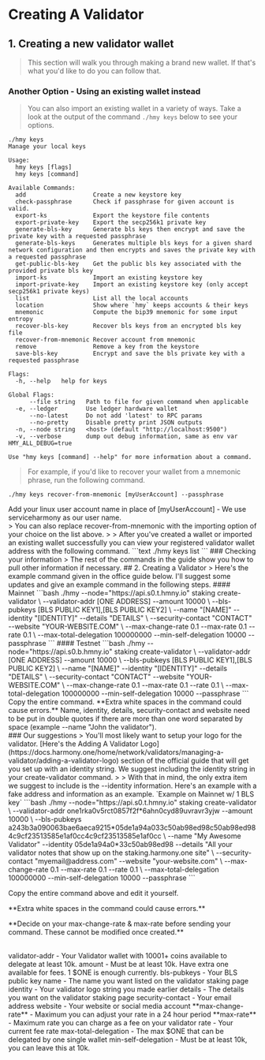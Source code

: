 
# Creating A Validator
## 1. Creating a new validator wallet
> This section will walk you through making a brand new wallet. If that's what you'd like to do you can follow that. 
### Another Option - Using an existing wallet instead
> You can also import an existing wallet in a variety of ways. Take a look at the output of the command `./hmy keys` below to see your options.
```text
./hmy keys
Manage your local keys

Usage:
  hmy keys [flags]
  hmy keys [command]

Available Commands:
  add                   Create a new keystore key
  check-passphrase      Check if passphrase for given account is valid.
  export-ks             Export the keystore file contents
  export-private-key    Export the secp256k1 private key
  generate-bls-key      Generate bls keys then encrypt and save the private key with a requested passphrase
  generate-bls-keys     Generates multiple bls keys for a given shard network configuration and then encrypts and saves the private key with a requested passphrase
  get-public-bls-key    Get the public bls key associated with the provided private bls key
  import-ks             Import an existing keystore key
  import-private-key    Import an existing keystore key (only accept secp256k1 private keys)
  list                  List all the local accounts
  location              Show where `hmy` keeps accounts & their keys
  mnemonic              Compute the bip39 mnemonic for some input entropy
  recover-bls-key       Recover bls keys from an encrypted bls key file
  recover-from-mnemonic Recover account from mnemonic
  remove                Remove a key from the keystore
  save-bls-key          Encrypt and save the bls private key with a requested passphrase

Flags:
  -h, --help   help for keys

Global Flags:
      --file string   Path to file for given command when applicable
  -e, --ledger        Use ledger hardware wallet
      --no-latest     Do not add 'latest' to RPC params
      --no-pretty     Disable pretty print JSON outputs
  -n, --node string   <host> (default "http://localhost:9500")
  -v, --verbose       dump out debug information, same as env var HMY_ALL_DEBUG=true

Use "hmy keys [command] --help" for more information about a command.
```
> For example, if you'd like to recover your wallet from a mnemonic phrase, run the following command.
```text
./hmy keys recover-from-mnemonic [myUserAccount] --passphrase
```
<div className="p-4 border border-gray-200 dark:border-gray-900 rounded mt-6">
<Callout emoji="⚠️">
  Add your linux user account name in place of [myUserAccount] - We use serviceharmony as our user name.
</Callout>
</div>
> You can also replace recover-from-mnemonic with the importing option of your choice on the list above.
>
> After you've created a wallet or imported an existing wallet successfully you can view your registered validator wallet address with the following command.
```text
./hmy keys list
```
### Checking your information
> The rest of the commands in the guide show you how to pull other information if necessary.
## 2. Creating a Validator
> Here's the example command given in the office guide below. I'll suggest some updates and give an example command in the following steps.
#### Mainnet
```bash
./hmy --node="https://api.s0.t.hmny.io" staking create-validator \
    --validator-addr [ONE ADDRESS] --amount 10000 \
    --bls-pubkeys [BLS PUBLIC KEY1],[BLS PUBLIC KEY2] \
    --name "[NAME]" --identity "[IDENTITY]" --details "DETAILS" \
    --security-contact "CONTACT" --website "YOUR-WEBSITE.COM" \
    --max-change-rate 0.1 --max-rate 0.1 --rate 0.1 \
    --max-total-delegation 100000000 --min-self-delegation 10000 --passphrase
```
#### Testnet
```bash
./hmy --node="https://api.s0.b.hmny.io" staking create-validator \
    --validator-addr [ONE ADDRESS] --amount 10000 \
    --bls-pubkeys [BLS PUBLIC KEY1],[BLS PUBLIC KEY2] \
    --name "[NAME]" --identity "[IDENTITY]" --details "DETAILS" \
    --security-contact "CONTACT" --website "YOUR-WEBSITE.COM" \
    --max-change-rate 0.1 --max-rate 0.1 --rate 0.1 \
    --max-total-delegation 100000000 --min-self-delegation 10000 --passphrase
```
<div className="p-4 border border-gray-200 dark:border-gray-900 rounded mt-6">
<Callout emoji="⚠️">
  Copy the entire command. **Extra white spaces in the command could cause errors.**
  Name, identity, details, security-contact and website need to be put in double quotes if there are more than one word separated by space (example --name "John the validator").
</Callout>
</div>
### Our suggestions
> You'll most likely want to setup your logo for the validator. [Here's the Adding A Validator Logo](https://docs.harmony.one/home/network/validators/managing-a-validator/adding-a-validator-logo) section of the official guide that will get you set up with an identity string. We suggest including the identity string in your create-validator command.
> 
> With that in mind, the only extra item we suggest to include is the --identity information. Here's an example with a fake address and information as an example.
`Example on Mainnet w/ 1 BLS key`
```bash
./hmy --node="https://api.s0.t.hmny.io" staking create-validator \
    --validator-addr one1rka0v5rct0857f2f*6ahn0cyd89uvravr3yjw --amount 10000 \
    --bls-pubkeys a243b3a090063bae6aeca9215*05de1a94a033c50ab98ed98c50ab98ed984c9cf23513585e1af0cc4c9cf23513585e1af0cc \
    --name "My Awesome Validator" --identity 05de1a94a0*33c50ab98ed98 --details "All your validator notes that show up on the staking.harmony.one site" \
    --security-contact "myemail@address.com" --website "your-website.com" \
    --max-change-rate 0.1 --max-rate 0.1 --rate 0.1 \
    --max-total-delegation 100000000 --min-self-delegation 10000 --passphrase
```
<div className="p-4 border border-gray-200 dark:border-gray-900 rounded mt-6">
<Callout emoji="⚠️">
  <p>Copy the entire command above and edit it yourself.</p>
  <p>**Extra white spaces in the command could cause errors.**</p>
  <p>**Decide on your max-change-rate & max-rate before sending your command. These cannot be modified once created.**</p><br />
  validator-addr - Your Validator wallet with 10001+ coins available to delegate at least 10k.  
  amount - Must be at least 10k. Have extra one available for fees. 1 $ONE is enough currently.  
  bls-pubkeys - Your BLS public key  
  name - The name you want listed on the validator staking page  
  identity - Your validator logo string you made earlier  
  details - The details you want on the validator staking page  
  security-contact - Your email address  
  website - Your website or social media account  
  **max-change-rate** - Maximum you can adjust your rate in a 24 hour period  
  **max-rate** - Maximum rate you can charge as a fee on your validator  
  rate - Your current fee rate  
  max-total-delegation - The max $ONE that can be delegated by one single wallet  
  min-self-delegation - Must be at least 10k, you can leave this at 10k.
</Callout>
</div>
